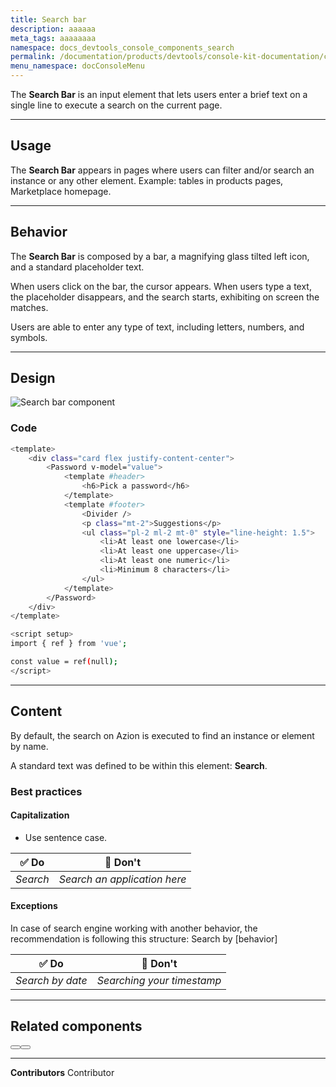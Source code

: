 ```yaml
---
title: Search bar
description: aaaaaa
meta_tags: aaaaaaaa
namespace: docs_devtools_console_components_search
permalink: /documentation/products/devtools/console-kit-documentation/components/search-bar/
menu_namespace: docConsoleMenu
---
```


The **Search Bar** is an input element that lets users enter a brief text on a single line to execute a search on the current page.

---

## Usage

The **Search Bar** appears in pages where users can filter and/or search an instance or any other element. Example: tables in products pages, Marketplace homepage.

---

## Behavior

The **Search Bar** is composed by a bar, a magnifying glass tilted left icon, and a standard placeholder text.

When users click on the bar, the cursor appears. When users type a text, the placeholder disappears, and the search starts, exhibiting on screen the matches.

Users are able to enter any type of text, including letters, numbers, and symbols. 

---

## Design

![Search bar component](/assets/docs/images/uploads/how-azion-works-light.png)

### Code

```bash title="search-bar.vue"
<template>
    <div class="card flex justify-content-center">
        <Password v-model="value">
            <template #header>
                <h6>Pick a password</h6>
            </template>
            <template #footer>
                <Divider />
                <p class="mt-2">Suggestions</p>
                <ul class="pl-2 ml-2 mt-0" style="line-height: 1.5">
                    <li>At least one lowercase</li>
                    <li>At least one uppercase</li>
                    <li>At least one numeric</li>
                    <li>Minimum 8 characters</li>
                </ul>
            </template>
        </Password>
    </div>
</template>

<script setup>
import { ref } from 'vue';

const value = ref(null);
</script>
```

----

## Content

By default, the search on Azion is executed to find an instance or element by name.

A standard text was defined to be within this element: **Search**.

### Best practices

#### Capitalization

- Use sentence case.

| ✅ Do | 🚫 Don't  |
|---|---|
| *Search*  | *Search an application here* |

#### Exceptions

In case of search engine working with another behavior, the recommendation is following this structure: Search by [behavior]

| ✅ Do | 🚫 Don't  |
|---|---|
| *Search by date*  | *Searching your timestamp* |

---

## Related components

<Button href="#" text="Tables" variant="secondary"></Button><Button href="#" text="Labels" variant="secondary"></Button>

---


**Contributors** <ContributorList>Contributor</ContributorList>